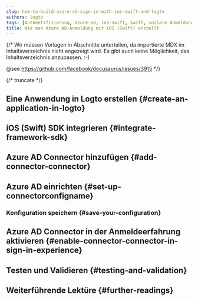 ```yaml
---
slug: how-to-build-azure-ad-sign-in-with-ios-swift-and-logto
authors: logto
tags: [Authentifizierung, azure-ad, ios-swift, swift, soziale Anmeldung, Anmeldung, Login]
title: Wie man Azure AD-Anmeldung mit iOS (Swift) erstellt
---
```


{/*
  Wir müssen Vorlagen in Abschnitte unterteilen, da importierte MDX im Inhaltsverzeichnis nicht angezeigt wird.
  Es gibt auch keine Möglichkeit, das Inhaltsverzeichnis anzupassen. :-)

  @see https://github.com/facebook/docusaurus/issues/3915
*/}




{/* truncate */}

<Intro connector={connector} sdk="iOS (Swift)" link="https://developer.apple.com/ios" />

## Eine Anwendung in Logto erstellen \{#create-an-application-in-logto}

<CreateApplication type="Native app" framework="iOS (Swift)" />

## iOS (Swift) SDK integrieren \{#integrate-framework-sdk}

<IntegrateSdk />

## Azure AD Connector hinzufügen \{#add-connector-connector}

<AddSocialConnector connector={connector} framework="iOS (Swift)" />

## Azure AD einrichten \{#set-up-connectorconfigname}

<ConnectorGuide />

### Konfiguration speichern \{#save-your-configuration}

<SaveYourConfiguration connector={connector} />

## Azure AD Connector in der Anmeldeerfahrung aktivieren \{#enable-connector-connector-in-sign-in-experience}

<EnableSocialConnector connector={connector} />

## Testen und Validieren \{#testing-and-validation}

<TestingAndValidation connector={connector} sdk="iOS (Swift)" />

## Weiterführende Lektüre \{#further-readings}

<FurtherReadings />